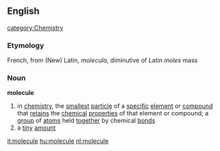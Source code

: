 ==English==   
[[category:Chemistry]]
===Etymology===
French, from (New) Latin, ''molecula'', diminutive of Latin ''moles'' mass
===Noun===
'''molecule'''
# in [[chemistry]], the [[smallest]] [[particle]] of a [[specific]] [[element]] or [[compound]] that [[retains]] the [[chemical]] [[properties]] of that element or compound; a [[group]] of [[atom]]s held [[together]] by chemical [[bond]]s
# a [[tiny]] [[amount]]

[[it:molecule]]
[[hu:molecule]]
[[nl:molecule]]